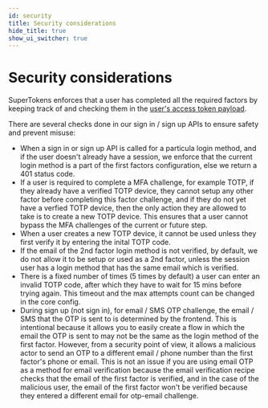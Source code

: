 ```yaml
---
id: security
title: Security considerations
hide_title: true
show_ui_switcher: true
---
```



<MFAPaidBanner />

# Security considerations

SuperTokens enforces that a user has completed all the required factors by keeping track of and checking them in the [user's access token payload](./important-concepts#how-are-auth-factors-marked-as-completed).

There are several checks done in our sign in / sign up APIs to ensure safety and prevent misuse:
- When a sign in or sign up API is called for a particula login method, and if the user doesn't already have a session, we enforce that the current login method is a part of the first factors configuration, else we return a 401 status code.
- If a user is required to complete a MFA challenge, for example TOTP, if they already have a verified TOTP device, they cannot setup any other factor before completing this factor challenge, and if they do not yet have a verfied TOTP device, then the only action they are allowed to take is to create a new TOTP device. This ensures that a user cannot bypass the MFA challenges of the current or future step.
- When a user creates a new TOTP device, it cannot be used unless they first verify it by entering the inital TOTP code.
- If the email of the 2nd factor login method is not verified, by default, we do not allow it to be setup or used as a 2nd factor, unless the session user has a login method that has the same email which is verified.
- There is a fixed number of times (5 times by default) a user can enter an invalid TOTP code, after which they have to wait for 15 mins before trying again. This timeout and the max attempts count can be changed in the core config.
- During sign up (not sign in), for email / SMS OTP challenge, the email / SMS that the OTP is sent to is determined by the frontend. This is intentional because it allows you to easily create a flow in which the email the OTP is sent to may not be the same as the login method of the first factor. However, from a security point of view, it allows a malicious actor to send an OTP to a different email / phone number than the first factor's phone or email. This is not an issue if you are using email OTP as a method for email verification because the email verification recipe checks that the email of the first factor is verified, and in the case of the malicious user, the email of the first factor won't be verified because they entered a different email for otp-email challenge.


